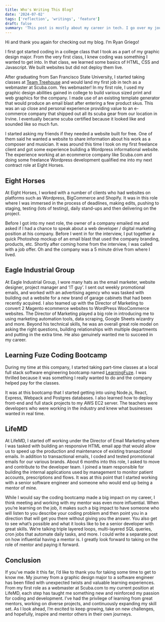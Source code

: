 ```yaml
---
title: Who's Writing This Blog?
date: '2024-07-02'
tags: ['reflection', 'writings', 'feature']
draft: false
summary: 'This post is mostly about my career in tech. I go over my journey in tech from the college years and on.'
---
```



Hi and thank you again for checking out my blog. I’m Ryan Griego!

I first got started coding in a college class that I took as a part of my graphic design major. From the very first class, I knew coding was something I wanted to get into. In that class, we learned some basics of HTML, CSS and Javascript. We built websites but did not deploy them live.

After graduating from San Francisco State University, I started taking classes at [Team Treehouse](https://teamtreehouse.com/) and would land my first job in tech as a webmaster at Scuba.com. Yes webmaster! In my first role, I used my graphic design abilities gained in college to build various sized print and web graphics for the company. I made use of an existing template generator that would produce an email blast after entering a few product skus. This was an up close and personal experience providing value to an e-commerce company that shipped out all its scuba gear from our location in Irvine. I eventually became scuba certified because it looked like and sounded like so much fun.

I started asking my friends if they needed a website built for free. One of them said he wanted a website to share information about his work as a composer and musician. It was around this time I took on my first freelance client and got some experience building a Wordpress informational website. The experience working at an ecommerce company like Scuba.com and doing some freelance Wordpress development qualified me into my next contract role at Eight Horses.

## Eight Horses

At Eight Horses, I worked with a number of clients who had websites on platforms such as Wordpress, BigCommerce and Shopify. It was in this role where I was immersed in the process of deadlines, making edits, pushing to staging, testing (lots of testing), daily stand-ups and then delivering on the project.

Before I got into my next role, the owner of a company emailed me and asked if I had a chance to speak about a web developer / digital marketing position at his company. Before I went in for the interview, I put together a quick Photoshop mockup of an email blast that used the company branding, products, etc. Shortly after coming home from the interview, I was called with a job offer. Oh and the company was a 5 minute drive from where I lived.

## Eagle Industrial Group

At Eagle Industrial Group, I wore many hats as the email marketer, website designer, project manager and ‘IT guy’. I sent out weekly promotional emails, and worked with an advertising agency who was tasked with building out a website for a new brand of garage cabinets that had been recently acquired. I also teamed up with the Director of Marketing to convert 2 Magento ecommerce websites to WordPress WooCommerce websites. The Director of Marketing played a big role in introducing me to using marketing automation tools, data scraping, Google Sheets wizardry and more. Beyond his technical skills, he was an overall great role model on asking the right questions, building relationships with multiple departments and putting in the extra time. He also genuinely wanted me to succeed in my career.

## Learning Fuze Coding Bootcamp

During my time at this company, I started taking part-time classes at a local full stack software engineering bootcamp named [LearningFuze](https://learningfuze.com/). I was thrilled because it was something I really wanted to do and the company helped pay for the classes.

It was at this bootcamp that I started getting into using Node.js, React, Express, Webpack and Postgres databases. I also learned how to deploy front-end and full stack projects to my AWS EC2 server. The teachers were developers who were working in the industry and knew what businesses wanted in real time.

## LifeMD

At LifeMD, I started off working under the Director of Email Marketing where I was tasked with building an responsive HTML email app that would allow us to speed up the production and maintenance of existing transactional emails. In addition to transactional emails, I coded and tested promotional emails for our various brands. About 6 months into this role, I asked to move and contribute to the developer team. I joined a team responsible for building the internal applications used by management to monitor patient accounts, prescriptions and flows. It was at this point that I started working with a senior software engineer and someone who would end up being a mentor of mine.

While I would say the coding bootcamp made a big impact on my career, I think meeting and working with my mentor was even more influential. When you’re learning on the job, it makes such a big impact to have someone who will listen to you describe your coding problem and then point you in a direction that will get you there without giving you the answer. You also get to see what’s possible and what it looks like to be a senior developer with great skills. We’re talking triple layered loops, multi-layered SQL queries, cron jobs that automate daily tasks, and more. I could write a separate post on how influential having a mentor is. I greatly look forward to taking on the role of mentor and paying it forward.

## Conclusion

If you’ve made it this far, I’d like to thank you for taking some time to get to know me. My journey from a graphic design major to a software engineer has been filled with unexpected twists and valuable learning experiences. From my first role as a webmaster at Scuba.com to my current position at LifeMD, each step has taught me something new and reinforced my passion for coding and development. I’ve had the privilege of learning from great mentors, working on diverse projects, and continuously expanding my skill set. As I look ahead, I’m excited to keep growing, take on new challenges, and hopefully, inspire and mentor others in their own journeys.
